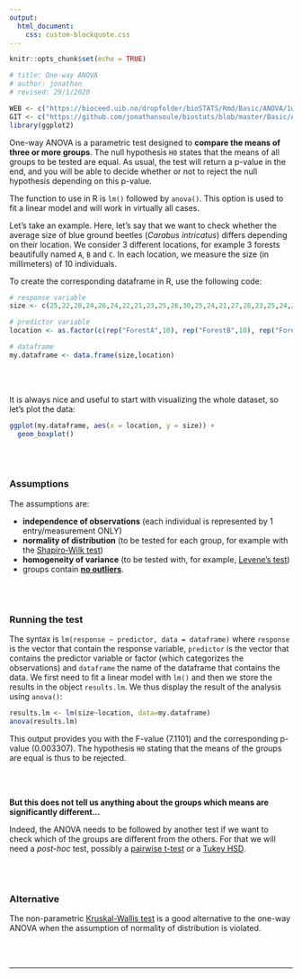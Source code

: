 ```yaml
---
output:
  html_document:
    css: custom-blockquote.css
---
```


```r
knitr::opts_chunk$set(echo = TRUE)

# title: One-way ANOVA
# author: jonathan
# revised: 29/1/2020 

WEB <- c("https://bioceed.uib.no/dropfolder/bioSTATS/Rmd/Basic/ANOVA/1way.html")
GIT <- c("https://github.com/jonathansoule/biostats/blob/master/Basic/ANOVA/1way.Rmd")
library(ggplot2)

```

One-way ANOVA is a parametric test designed to **compare the means of three or more groups**. The null hypothesis `H0` states that the means of all groups to be tested are equal. As usual, the test will return a p-value in the end, and you will be able to decide whether or not to reject the null hypothesis depending on this p-value.

The function to use in R is `lm()` followed by `anova()`. This option is used to fit a linear model and will work in virtually all cases. 

Let's take an example. Here, let's say that we want to check whether the average size of blue ground beetles (*Carabus intricatus*) differs depending on their location. We consider 3 different locations, for example 3 forests beautifully named `A`, `B` and `C`. In each location, we measure the size (in millimeters) of 10 individuals.

To create the corresponding dataframe in R, use the following code:
```r
# response variable
size <- c(25,22,28,24,26,24,22,21,23,25,26,30,25,24,21,27,28,23,25,24,20,22,24,23,22,24,20,19,21,22)

# predictor variable
location <- as.factor(c(rep("ForestA",10), rep("ForestB",10), rep("ForestC",10)))

# dataframe
my.dataframe <- data.frame(size,location)
```
<br/><br/> 

It is always nice and useful to start with visualizing the whole dataset, so let's plot the data:
```r
ggplot(my.dataframe, aes(x = location, y = size)) +
  geom_boxplot()
```
<br/><br/> 

### Assumptions

The assumptions are:

+ **independence of observations** (each individual is represented by 1 entry/measurement ONLY)
+ **normality of distribution** (to be tested for each group, for example with the [Shapiro-Wilk test](https://biostats.w.uib.no/test-for-normality-shapiro-wilks-test/){target="_blank"})
+ **homogeneity of variance** (to be tested with, for example, [Levene's test](https://biostats.w.uib.no/test-for-homogeneity-of-variances-levenes-test/){target="_blank"})
+ groups contain [**no outliers**](http://biostats.w.uib.no/finding-outliers/){target="_blank"}.

<br/><br/>

### Running the test

The syntax is `lm(response ~ predictor, data = dataframe)` where `response` is the vector that contain the response variable, `predictor` is the vector that contains the predictor variable or factor (which categorizes the observations) and `dataframe` the name of the dataframe that contains the data. 
We first need to fit a linear model with `lm()` and then we store the results in the object `results.lm`. We thus display the result of the analysis using `anova()`:
```r
results.lm <- lm(size~location, data=my.dataframe)
anova(results.lm)
```
This output provides you with the F-value (7.1101) and the corresponding p-value (0.003307). The hypothesis `H0` stating that the means of the groups are equal is thus to be rejected.

<br/><br/>

**But this does not tell us anything about the groups which means are significantly different... **

Indeed, the ANOVA needs to be followed by another test if we want to check which of the groups are different from the others. For that we will need a *post-hoc* test, possibly a [pairwise t-test](http://biostats.w.uib.no/post-hoc-tests-pairwise-comparisons/){target="_blank"} or a [Tukey HSD](http://biostats.w.uib.no/post-hoc-tests-tukey-hsd/){target="_blank"}.

<br/><br/>

### Alternative

The non-parametric [Kruskal-Wallis test](http://biostats.w.uib.no/comparing-two-means-kruskal-wallis-test/){target="_blank"} is a good alternative to the one-way ANOVA when the assumption of normality of distribution is violated.

<br/><br/>

***
<!-- UNCOMMENT TO ACTIVATE
Get the Rmarkdown file corresponding to this page on [GitHub](`r GIT`){target="_blank"}.
-->
